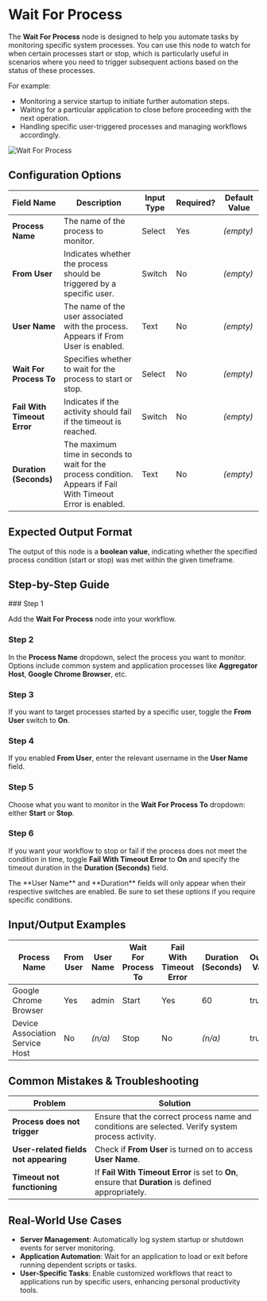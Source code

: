 
# Wait For Process

The **Wait For Process** node is designed to help you automate tasks by monitoring specific system processes. You can use this node to watch for when certain processes start or stop, which is particularly useful in scenarios where you need to trigger subsequent actions based on the status of these processes.

For example:

- Monitoring a service startup to initiate further automation steps.
- Waiting for a particular application to close before proceeding with the next operation.
- Handling specific user-triggered processes and managing workflows accordingly.

 ![Wait For Process](./wait-for-process.png) 

## Configuration Options

| Field Name                  | Description                                                                                                   | Input Type | Required? | Default Value |
| --------------------------- | ------------------------------------------------------------------------------------------------------------- | ---------- | --------- | ------------- |
| **Process Name**            | The name of the process to monitor.                                                                           | Select     | Yes       | _(empty)_     |
| **From User**               | Indicates whether the process should be triggered by a specific user.                                         | Switch     | No        | _(empty)_     |
| **User Name**               | The name of the user associated with the process. Appears if From User is enabled.                            | Text       | No        | _(empty)_     |
| **Wait For Process To**     | Specifies whether to wait for the process to start or stop.                                                   | Select     | No        | _(empty)_     |
| **Fail With Timeout Error** | Indicates if the activity should fail if the timeout is reached.                                              | Switch     | No        | _(empty)_     |
| **Duration (Seconds)**      | The maximum time in seconds to wait for the process condition. Appears if Fail With Timeout Error is enabled. | Text       | No        | _(empty)_     |

## Expected Output Format

The output of this node is a **boolean value**, indicating whether the specified process condition (start or stop) was met within the given timeframe.

## Step-by-Step Guide

<Steps>
### Step 1

Add the **Wait For Process** node into your workflow.

### Step 2

In the **Process Name** dropdown, select the process you want to monitor. Options include common system and application processes like **Aggregator Host**, **Google Chrome Browser**, etc.

### Step 3

If you want to target processes started by a specific user, toggle the **From User** switch to **On**.

### Step 4

If you enabled **From User**, enter the relevant username in the **User Name** field.

### Step 5

Choose what you want to monitor in the **Wait For Process To** dropdown: either **Start** or **Stop**.

### Step 6

If you want your workflow to stop or fail if the process does not meet the condition in time, toggle **Fail With Timeout Error** to **On** and specify the timeout duration in the **Duration (Seconds)** field.

</Steps>

<Callout type="info" title="Tip">
  The **User Name** and **Duration** fields will only appear when their
  respective switches are enabled. Be sure to set these options if you require
  specific conditions.
</Callout>

## Input/Output Examples

| Process Name                    | From User | User Name | Wait For Process To | Fail With Timeout Error | Duration (Seconds) | Output Value |
| ------------------------------- | --------- | --------- | ------------------- | ----------------------- | ------------------ | ------------ |
| Google Chrome Browser           | Yes       | admin     | Start               | Yes                     | 60                 | true         |
| Device Association Service Host | No        | _(n/a)_   | Stop                | No                      | _(n/a)_            | true         |

## Common Mistakes & Troubleshooting

| Problem                               | Solution                                                                                            |
| ------------------------------------- | --------------------------------------------------------------------------------------------------- |
| **Process does not trigger**          | Ensure that the correct process name and conditions are selected. Verify system process activity.   |
| **User-related fields not appearing** | Check if **From User** is turned on to access **User Name**.                                        |
| **Timeout not functioning**           | If **Fail With Timeout Error** is set to **On**, ensure that **Duration** is defined appropriately. |

## Real-World Use Cases

- **Server Management**: Automatically log system startup or shutdown events for server monitoring.
- **Application Automation**: Wait for an application to load or exit before running dependent scripts or tasks.
- **User-Specific Tasks**: Enable customized workflows that react to applications run by specific users, enhancing personal productivity tools.
